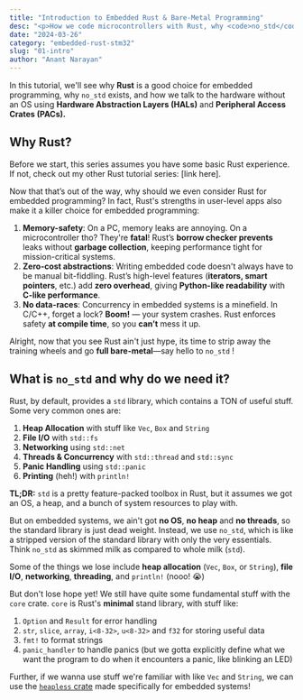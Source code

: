 ```yaml
---
title: "Introduction to Embedded Rust & Bare-Metal Programming"
desc: "<p>How we code microcontrollers with Rust, why <code>no_std</code> exists, and how we tell the STM32 what to do.</p>"
date: "2024-03-26"
category: "embedded-rust-stm32"
slug: "01-intro"
author: "Anant Narayan"
---
```


In this tutorial, we'll see why **Rust** is a good choice for embedded programming, why <code>no_std</code> exists, and how we talk to the hardware without an OS using **Hardware Abstraction Layers (HALs)** and **Peripheral Access Crates (PACs).**

## Why Rust?

Before we start, this series assumes you have some basic Rust experience. If not, check out my other Rust tutorial series: [link here].

Now that that’s out of the way, why should we even consider Rust for embedded programming?
In fact, Rust's strengths in user-level apps also make it a killer choice for embedded programming:

  1. **Memory-safety**: On a PC, memory leaks are annoying. On a microcontroller tho? They're **fatal**! Rust’s **borrow checker prevents** leaks without **garbage collection**, keeping performance tight for mission-critical systems.
  2. **Zero-cost abstractions**: Writing embedded code doesn't always have to be manual bit-fiddling. Rust’s high-level features (**iterators, smart pointers**, etc.) add **zero overhead**, giving **Python-like readability** with **C-like performance**.
  3. **No data-races**: Concurrency in embedded systems is a minefield. In C/C++, forget a lock? **Boom!** — your system crashes. Rust enforces safety **at compile time**, so you **can’t** mess it up.

Alright, now that you see Rust ain't just hype, its time to strip away the training wheels and go **full bare-metal**—say hello to `no_std` !

## What is `no_std` and why do we need it?

Rust, by default, provides a `std` library, which contains a TON of useful stuff. Some very common ones are:
  1. **Heap Allocation** with stuff like `Vec`, `Box` and `String`
  2. **File I/O** with `std::fs`
  3. **Networking** using `std::net`
  4. **Threads & Concurrency** with `std::thread` and `std::sync`
  5. **Panic Handling** using `std::panic`
  6. **Printing** (heh!) with `println!`

**TL;DR:** `std` is a pretty feature-packed toolbox in Rust, but it assumes we got an OS, a heap, and a bunch of system resources to play with.

But on embedded systems, we ain't got **no OS**, **no heap** and **no threads**, so the standard library is just dead weight. Instead, we use `no_std`, which is like a stripped version of the standard library with only the very essentials. Think `no_std` as skimmed milk as compared to whole milk (`std`).

Some of the things we lose include **heap allocation** (`Vec`, `Box`, or `String`), **file I/O**, **networking**, **threading**, and `println!` (nooo! 😭)

But don't lose hope yet! We still have quite some fundamental stuff with the `core` crate. `core` is Rust's **minimal** stand library, with stuff like:
  1. `Option` and `Result` for error handling
  2. `str`, `slice`, `array`, `i<8-32>`, `u<8-32>` and `f32` for storing useful data
  3. `fmt!` to format strings
  4. `panic_handler` to handle panics (but we gotta explicitly define what we want the program to do when it encounters a panic, like blinking an LED)

Further, if we wanna use stuff we're familiar with like `Vec` and `String`, we can use the [`heapless` crate](https://github.com/rust-embedded/heapless) made specifically for embedded systems!
